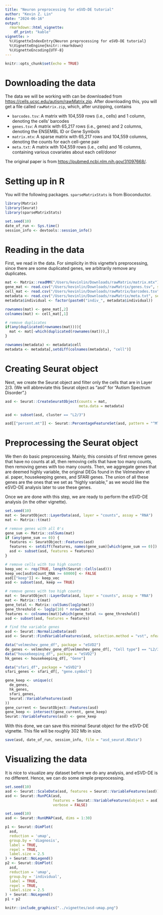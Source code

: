```yaml
---
title: "Neuron preprocessing for eSVD-DE tutorial"
author: "Kevin Z. Lin"
date: "2024-06-16"
output: 
  rmarkdown::html_vignette:
    df_print: "kable"
vignette: >
  %\VignetteIndexEntry{Neuron preprocessing for eSVD-DE tutorial}
  %\VignetteEngine{knitr::rmarkdown}
  %\VignetteEncoding{UTF-8}
---
```


```r
knitr::opts_chunk$set(echo = TRUE)
```

# Downloading the data

The data we will be working with can be downloaded from [https://cells.ucsc.edu/autism/rawMatrix.zip](https://cells.ucsc.edu/autism/rawMatrix.zip). After downloading this, you will get a file called `rawMatrix.zip`, which, after unzipping, 
contains

- `barcodes.tsv`: A matrix with 104,559 rows (i.e., cells) and 1 column, denoting the cells' barcodes
- `genes.tsv`: A matrix with 65,217 rows (i.e., genes) and 2 columns, denoting the ENSEMBL ID or Gene Symbols 
- `matrix.mtx`: A sparse matrix with 65,217 rows and 104,559 columns, denoting the counts for each cell-gene pair
- `meta.txt`: A matrix with 104,559 rows (i.e., cells) and 16 columns, containing various covariates about each cell/donor

The original paper is from [https://pubmed.ncbi.nlm.nih.gov/31097668/](https://pubmed.ncbi.nlm.nih.gov/31097668/). 

# Setting up in R

You will the following packages. `sparseMatrixStats` is from Bioconductor.

```r
library(Matrix)
library(Seurat)
library(sparseMatrixStats)

set.seed(10)
date_of_run <- Sys.time()
session_info <- devtools::session_info()
```

# Reading in the data

First, we read in the data. For simplicity in this vignette's preprocessing, since there are some duplicated genes, we arbitrarily remove any duplicates.

```r
mat <- Matrix::readMM("/Users/kevinlin/Downloads/rawMatrix/matrix.mtx")
gene_mat <- read.csv("/Users/kevinlin/Downloads/rawMatrix/genes.tsv", sep = "\t", header = F)
cell_mat <- read.csv("/Users/kevinlin/Downloads/rawMatrix/barcodes.tsv", sep = "\t", header = F)
metadata <- read.csv("/Users/kevinlin/Downloads/rawMatrix/meta.txt", sep = "\t", header = T, stringsAsFactors = TRUE)
metadata$individual <- factor(paste0("indiv_", metadata$individual))

rownames(mat) <- gene_mat[,2]
colnames(mat) <- cell_mat[,1]

# remove duplicates
if(any(duplicated(rownames(mat)))){
  mat <- mat[-which(duplicated(rownames(mat))),]
}

rownames(metadata) <- metadata$cell
metadata <- metadata[,setdiff(colnames(metadata), "cell")]
```

# Creating Seurat object

Next, we create the Seurat object and filter only the cells that are in Layer 2/3. (We will abbreviate this Seurat object as "asd" for "Autism Spectrum Disorder".)

```r
asd <- Seurat::CreateSeuratObject(counts = mat,
                                  meta.data = metadata)

asd <- subset(asd, cluster == "L2/3")

asd[["percent.mt"]] <- Seurat::PercentageFeatureSet(asd, pattern = "^MT-")
```

# Preprocessing the Seurat object

We then do basic preprocessing. Mainly, this consists of first remove genes that have no counts at all, then removing cells that have too many counts, then removing genes with too many counts. Then, we aggregate genes that are deemed highly variable, the original DEGs found in the Velmeshev et al. paper, housekeeping genes, and SFARI genes. The union of all these genes are the ones that we set as "highly variable," as we would like the eSVD-DE analysis later to use these genes.

Once we are done with this step, we are ready to perform the eSVD-DE analysis (in the other vignette).

```r
set.seed(10)
mat <- SeuratObject::LayerData(asd, layer = "counts", assay = "RNA")
mat <- Matrix::t(mat)

# remove genes with all 0's
gene_sum <- Matrix::colSums(mat)
if (any(gene_sum == 0)) {
  features <- SeuratObject::Features(asd)
  features <- setdiff(features, names(gene_sum)[which(gene_sum == 0)])
  asd <- subset(asd, features = features)
}

# remove cells with too high counts
keep_vec <- rep(TRUE, length(Seurat::Cells(asd)))
keep_vec[asd$nCount_RNA >= 60000] <- FALSE
asd[["keep"]] <- keep_vec
asd <- subset(asd, keep == TRUE)

# remove genes with too high counts
mat <- SeuratObject::LayerData(asd, layer = "counts", assay = "RNA")
mat <- Matrix::t(mat)
gene_total <- Matrix::colSums(log1p(mat))
gene_threshold <- log1p(10) * nrow(mat)
features <- colnames(mat)[which(gene_total <= gene_threshold)]
asd <- subset(asd, features = features)

# find the variable genes
asd <- Seurat::NormalizeData(asd)
asd <- Seurat::FindVariableFeatures(asd, selection.method = "vst", nfeatures = 5000)

data("velmeshev_gene_df", package = "eSVD2")
de_genes <- velmeshev_gene_df[velmeshev_gene_df[, "Cell type"] == "L2/3", "Gene name"]
data("housekeeping_df", package = "eSVD2")
hk_genes <- housekeeping_df[, "Gene"]

data("sfari_df", package = "eSVD2")
sfari_genes <- sfari_df[, "gene.symbol"]

gene_keep <- unique(c(
  de_genes,
  hk_genes,
  sfari_genes,
  Seurat::VariableFeatures(asd)
))
gene_current <- SeuratObject::Features(asd)
gene_keep <- intersect(gene_current, gene_keep)
Seurat::VariableFeatures(asd) <- gene_keep
```
With this done, we can save this minimal Seurat object for the eSVD-DE vignette. This file will be roughly 302 Mb in size.

```r
save(asd, date_of_run, session_info, file = "asd_seurat.RData")
```

# Visualizing the data

It is nice to visualize any dataset before we do any analysis, and eSVD-DE is no different. Hence, we can do some simple preprocessing.

```r
set.seed(10)
asd <- Seurat::ScaleData(asd, features = Seurat::VariableFeatures(asd))
asd <- Seurat::RunPCA(asd,
                      features = Seurat::VariableFeatures(object = asd),
                      verbose = FALSE)

set.seed(10)
asd <- Seurat::RunUMAP(asd, dims = 1:30)
```

```r
p1 <- Seurat::DimPlot(
  asd,
  reduction = 'umap',
  group.by = 'diagnosis',
  label = TRUE,
  repel = TRUE,
  label.size = 2.5
) + Seurat::NoLegend()
p2 <- Seurat::DimPlot(
  asd,
  reduction = 'umap',
  group.by = 'individual',
  label = TRUE,
  repel = TRUE,
  label.size = 2.5
) + Seurat::NoLegend()
p1 + p2
```

```r
knitr::include_graphics("../vignettes/asd-umap.png")
```
